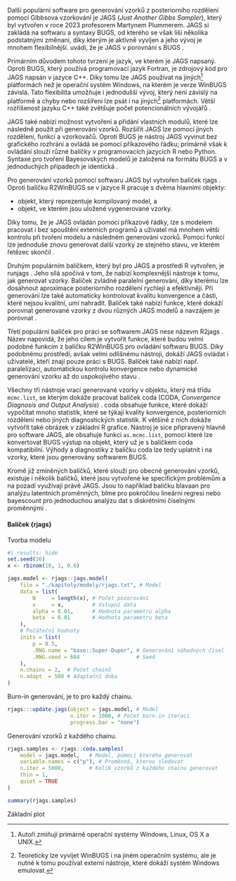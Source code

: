 Další populární software pro generování vzorků z posteriorního rozdělení pomocí
Gibbsova vzorkování je JAGS (*Just Another Gibbs Sampler*), který byl vytvořen v roce 2023 profesorem Martynem
Plummerem. JAGS si zakládá na softwaru a syntaxy BUGS, od kterého se však liší několika
podstatnými změnani, díky kterým je aktivně vyvíjen a jeho vývoj je mnohem
flexibilnější. \parencite{DepaoliEtAl2016_JustAnotherGibbs} uvádí, že je JAGS v
porovnání s BUGS *\enquote{více rozšiřitelný, flexibilní a uživatelsky přívětivý než software BUGS}*.

Primárním důvodem tohoto tvrzení je jazyk, ve kterém je JAGS napsaný. Oproti
BUGS, který používá programovací jazyk Fortran, je zdrojový kód pro JAGS napsán
v jazyce C++. Díky tomu lze JAGS používat na jiných[^jags-os] platformách
než je operační systém Windows, na kterém je verze WinBUGS závislá. Tato 
flexibilita umožňuje i jednodušší vývoj, který není závislý na platformě a
chyby nebo rozšíření lze psát i na jiných[^jags-oos] platformách. Větší
rozříšenost jazyku C++ také zvětšuje počet potencionálních vývojářů
\parencite{DepaoliEtAl2016_JustAnotherGibbs}.

[^jags-os]: Autoři \parencite{DepaoliEtAl2016_JustAnotherGibbs} zmiňují primárně operační systémy Windows, Linux, OS X a UNIX.

[^jags-oos]: Teoreticky lze vyvíjet WinBUGS i na jiném operačním systému, ale 
je nutné k tomu používat externí nástroje, které dokáží systém Windows emulovat.

JAGS také nabízí možnost vytvoření a přidání vlastních modulů, které lze
následně použít při generování vzorků. Rozšířit JAGS lze pomocí jiných
rozdělení, funkcí a vzorkovačů. Oproti BUGS je nástroj JAGS vyvinut bez grafického
rozhrání a ovládá se pomocí příkazového řádku; primárně však k ovládání slouží
různé balíčky v programovacích jazycích R nebo Python. Syntaxe pro tvoření
Bayesovských modelů je založená na formátu BUGS a v jednoduchých případech je
identická
\parencite{DepaoliEtAl2016_JustAnotherGibbs}.

Pro generování vzorků pomocí softwaru JAGS byl vytvořen balíček rjags 
\parencite{Plummer2023_RjagsBayesianGraphical}. Oproti balíčku R2WinBUGS se
v jazyce R pracuje s dvěma hlavními objekty:

- objekt, který reprezentuje kompilovaný model, a
- objekt, ve kterém jsou uložené vygenerované vzorky.

Díky tomu, že je JAGS ovládán pomocí příkazové řádky, lze s modelem pracovat
i bez spouštění externích programů a uživatel má mnohem větši kontrolu při
tvoření modelu a následném generování vzorků. Pomocí funkcí lze jednoduše
znovu generovat další vzorky ze stejného stavu, ve kterém řetězec skončil
\parencite{DepaoliEtAl2016_JustAnotherGibbs}.

Druhým populárním balíčkem, který byl pro JAGS a prostředí R vytvořen, je 
runjags \parencite{Denwood2016_RunjagsPackageProviding}. Jeho sílá spočívá v tom,
že nabízí komplexnější nástroje k tomu, jak generovat vzorky. Balíček zvládné
paralelní generování, díky kterému lze dosáhnout aproximace posteriorního 
rozdělení rychleji a efektivněji. Při generování lze také automaticky kontrolovat
kvalitu konvergence a části, které nejsou kvalitní, umí nahradit.
Balíček také nabízí funkce, které dokáží porovnat generované vzorky z dvou
různých JAGS modelů a navzájem je porovnat
\parencite{DepaoliEtAl2016_JustAnotherGibbs}.

Třetí populární balíček pro práci se softwarem JAGS nese názevm R2jags 
\parencite{SuYajima2024_R2jagsUsingRun}. Název napovídá, že jeho cílem
je vytvořit funkce, které budou velmi podobné funkcím z balíčku R2WinBUGS
pro ovládání softwaru BUGS. Díky podobnému prostředí, avšak velmi odlišnému
nástroji, dokáží JAGS ovládat i uživatelé, kteří znají pouze práci s BUGS.
Balíček také nabízí např. paralelizaci, automatickou kontrolu konvergence
nebo dynamické generování vzorku až do uspokojivého stavu
\parencite{DepaoliEtAl2016_JustAnotherGibbs}.

Všechny tři nástroje vrací generované vzorky v objektu, který má třídu
`mcmc.list`, se kterým dokáže pracovat balíček coda (CODA, *Convergence
Diagnosis and Output Analysis*)
\parencite{PlummerEtAl2006_CODAConvergenceDiagnosis}. coda obsahuje funkce,
které dokáží vypočítat mnoho statistik, které se týkají kvality konvergence,
posteriorních rozdělení nebo jiných diagnostických statistik. K většině z nich
dokáže vytvořit také obrázek v základní R grafice. Nástroj je sice připravený
hlavně pro software JAGS, ale obsahuje funkci `as.mcmc.list`, pomocí které lze
konvertovat BUGS výstup na objekt, který už je s balíčkem coda kompatibilní.
Výhody a diagnostiky z balíčku coda lze tedy uplatnit i na vzorky,
které jsou generovány softwarem BUGS.

Kromě již zmíněných balíčků, které slouží pro obecné generování vzorků, existuje
i několik balíčků, které jsou vytvořené ke specifickým problémům a na pozadí
využívají právě JAGS. Jsou to například balíčku blavaan 
\parencite{MerkleRosseel2018_BlavaanBayesianStructural}
pro analýzu latentních proměnných, blme 
\parencite{ChungEtAl2013_NondegeneratePenalizedLikelihood}
pro pokročilou lineární regresi nebo bayescount 
\parencite{Denwood2023_BayescountPowerCalculations} pro jednoduchou
analýzu dat s diskrétními číselnými proměnnými
\parencite{DepaoliEtAl2016_JustAnotherGibbs}.

#### Balíček {rjags}

Tvorba modelu

```{r jags}
#| results: hide
set.seed(26)
x <- rbinom(10, 1, 0.6)

jags.model <- rjags::jags.model(
    file = "./kapitoly/modely/rjags.txt", # Model
    data = list(
        N     = length(x), # Počet pozorování
        x     = x,         # Vstupní data
        alpha = 0.01,      # Hodnota parametru alpha
        beta  = 0.01       # Hodnota parametru beta
    ),
    # Počáteční hodnoty
    inits = list(
        p = 0.5,
        .RNG.name = "base::Super-Duper", # Generování náhodných čísel
        .RNG.seed = 684                  # Seed
    ),
    n.chains = 2,  # Počet chainů
    n.adapt  = 500 # Adaptační doba
)
```

Burn-in generování, je to pro každý chainu.

```{r }
rjags:::update.jags(object = jags.model, # Model
                    n.iter = 1000, # Počet burn-in iterací
                    progress.bar = "none")
```

Generování vzorků z každého chainu.

```{r }
rjags.samples <- rjags::coda.samples(
    model = jags.model,   # Model, pomocí kterého generovat
    variable.names = c("p"), # Proměnná, kterou sledovat
    n.iter = 5000,        # Kolik vzorků z každého chainu generovat
    thin = 1,
    quiet = TRUE
)

summary(rjags.samples)
```

Základní plot
